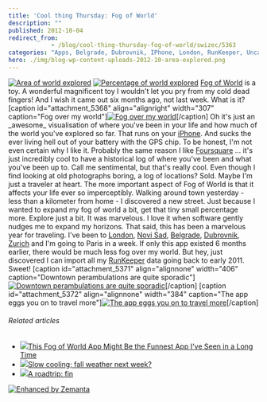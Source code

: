 ```yaml
---
title: 'Cool thing Thursday: Fog of World'
description: ""
published: 2012-10-04
redirect_from: 
            - /blog/cool-thing-thursday-fog-of-world/swizec/5363
categories: "Apps, Belgrade, Dubrovnik, IPhone, London, RunKeeper, Uncategorized, Zurich"
hero: ./img/blog-wp-content-uploads-2012-10-area-explored.png
---
```


[![Area of world explored](./img/Area-of-world-explored3bgjcc.png "Area of world explored")](./img/blog-wp-content-uploads-2012-10-area-explored.png) [![Percentage of world explored](./img/Percentage-of-world-exploredeie0gj.png "Percentage of world explored")](./img/blog-wp-content-uploads-2012-10-percentage-explored.png) [Fog of World](http://fogofworld.com) is a toy. A wonderful magnificent toy I wouldn't let you pry from my cold dead fingers! And I wish it came out six months ago, not last week. What is it? \[caption id="attachment_5368" align="alignright" width="307" caption="Fog over my world"][![Fog over my world](./img/Fog-over-my-world0dj505.png "Fog over my world")](./img/blog-wp-content-uploads-2012-10-ljubljana-fog.png)\[/caption] Oh it's just an \_awesome_ visualisation of where you've been in your life and how much of the world you've explored so far. That runs on your [iPhone](http://www.apple.com/iphone "iPhone"). And sucks the ever living hell out of your battery with the GPS chip. To be honest, I'm not even certain why I like it. Probably the same reason I like [Foursquare](http://www.foursquare.com/ "Foursquare") ... it's just incredibly cool to have a historical log of where you've been and what you've been up to. Call me sentimental, but that's really cool. Even though I find looking at old photographs boring, a log of locations? Sold. Maybe I'm just a traveler at heart. The more important aspect of Fog of World is that it affects your life ever so imperceptibly. Walking around town yesterday - less than a kilometer from home - I discovered a new street. Just because I wanted to expand my fog of world a bit, get that tiny small percentage more. Explore just a bit. It was marvelous. I love it when software gently nudges me to expand my horizons. That said, this has been a marvelous year for traveling. I've been to [London](<http://maps.google.com/maps?ll=51.5072222222,-0.1275&spn=0.1,0.1&q=51.5072222222,-0.1275 (London)&t=h> "London"), [Novi Sad](<http://maps.google.com/maps?ll=45.25,19.85&spn=0.1,0.1&q=45.25,19.85 (Novi%20Sad)&t=h> "Novi Sad"), [Belgrade](<http://maps.google.com/maps?ll=44.8205555556,20.4622222222&spn=0.1,0.1&q=44.8205555556,20.4622222222 (Belgrade)&t=h> "Belgrade"), [Dubrovnik](http://whc.unesco.org/en/list/95 "Old City of Dubrovnik"), [Zurich](<http://maps.google.com/maps?ll=47.3666666667,8.55&spn=0.1,0.1&q=47.3666666667,8.55 (Zurich)&t=h> "Zurich") and I'm going to Paris in a week. If only this app existed 6 months earlier, there would be much less fog over my world. But hey, just discovered I can import all my [RunKeeper](http://www.runkeeper.com/ "RunKeeper") data going back to early 2011. Sweet! \[caption id="attachment_5371" align="alignnone" width="406" caption="Downtown perambulations are quite sporadic"][![Downtown perambulations are quite sporadic](./img/Downtown-perambulations-are-quite-sporadic875b03.png "Downtown perambulations are quite sporadic")](./img/blog-wp-content-uploads-2012-10-downtown-ljubljana-fog.png)\[/caption] \[caption id="attachment_5372" align="alignnone" width="384" caption="The app eggs you on to travel more"][![The app eggs you on to travel more](./img/The-app-eggs-you-on-to-travel-more4d15ga.png "The app eggs you on to travel more")](./img/blog-wp-content-uploads-2012-10-photo-3.png)\[/caption]

###### Related articles

-   [![](http://i.zemanta.com/116068823_80_80.jpg)](http://www.gizmodo.co.uk/2012/10/this-fog-of-world-app-might-be-the-funnest-app-ive-seen-in-a-long-time/)[This Fog of World App Might Be the Funnest App I've Seen in a Long Time](http://www.gizmodo.co.uk/2012/10/this-fog-of-world-app-might-be-the-funnest-app-ive-seen-in-a-long-time/)
-   [![](http://i.zemanta.com/116196619_80_80.jpg)](http://www.ocregister.com/news/inland-373439-weather-highs.html)[Slow cooling; fall weather next week?](http://www.ocregister.com/news/inland-373439-weather-highs.html)
-   [![](http://i.zemanta.com/104877705_80_80.jpg)](http://swizec.com/blog/a-roadtrip-fin/swizec/4972)[A roadtrip: fin](http://swizec.com/blog/a-roadtrip-fin/swizec/4972)

[![Enhanced by Zemanta](http://img.zemanta.com/zemified_e.png?x-id=2cb8658c-ea3c-4051-b034-52ef0d0481f1)](http://www.zemanta.com/?px "Enhanced by Zemanta")
